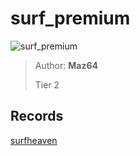 
# surf_premium

![surf_premium](https://raw.githubusercontent.com/Sayt123/SurfMapPics/Maps-and-bonuses/csgo/surf_premium.jpg)

> Author: **Maz64**
>
> Tier 2

## Records

[surfheaven](https://surfheaven.eu/map/surf_premium)
